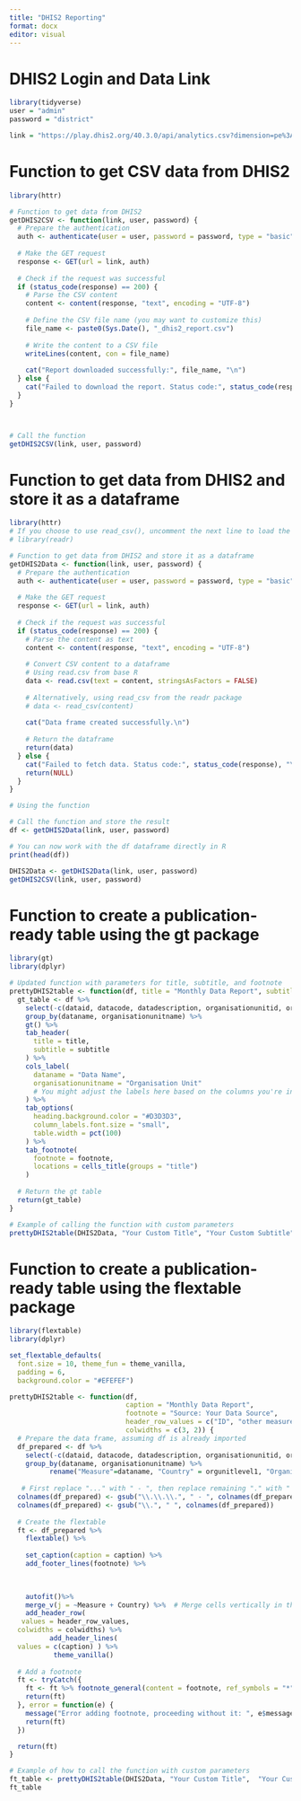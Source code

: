 ```yaml
---
title: "DHIS2 Reporting"
format: docx
editor: visual
---
```


# DHIS2 Login and Data Link

```r
library(tidyverse)
user = "admin"
password = "district" 

link = "https://play.dhis2.org/40.3.0/api/analytics.csv?dimension=pe%3A2024AprilS1%3B2024AprilS2&dimension=dx%3AfbfJHSPpUQD%3BcYeuwXTCPkU%3BJtf34kNZhzP%3BhfdmMSPBgLG%3BieZZgaz6ctO&dimension=ou%3AUSER_ORGUNIT_CHILDREN&edi_cache=74f004da0a9e01c0cc9c686994ee2dcb6608b462&tableLayout=true&columns=pe&rows=dx%3Bou&skipRounding=false&completedOnly=false&showHierarchy=true"
```

# Function to get CSV data from DHIS2

```r
library(httr)

# Function to get data from DHIS2
getDHIS2CSV <- function(link, user, password) {
  # Prepare the authentication
  auth <- authenticate(user = user, password = password, type = "basic")
  
  # Make the GET request
  response <- GET(url = link, auth)
  
  # Check if the request was successful
  if (status_code(response) == 200) {
    # Parse the CSV content
    content <- content(response, "text", encoding = "UTF-8")
    
    # Define the CSV file name (you may want to customize this)
    file_name <- paste0(Sys.Date(), "_dhis2_report.csv")
    
    # Write the content to a CSV file
    writeLines(content, con = file_name)
    
    cat("Report downloaded successfully:", file_name, "\n")
  } else {
    cat("Failed to download the report. Status code:", status_code(response), "\n")
  }
}



# Call the function
getDHIS2CSV(link, user, password)

```

# Function to get data from DHIS2 and store it as a dataframe

```r
library(httr)
# If you choose to use read_csv(), uncomment the next line to load the readr package
# library(readr)

# Function to get data from DHIS2 and store it as a dataframe
getDHIS2Data <- function(link, user, password) {
  # Prepare the authentication
  auth <- authenticate(user = user, password = password, type = "basic")
  
  # Make the GET request
  response <- GET(url = link, auth)
  
  # Check if the request was successful
  if (status_code(response) == 200) {
    # Parse the content as text
    content <- content(response, "text", encoding = "UTF-8")
    
    # Convert CSV content to a dataframe
    # Using read.csv from base R
    data <- read.csv(text = content, stringsAsFactors = FALSE)
    
    # Alternatively, using read_csv from the readr package
    # data <- read_csv(content)
    
    cat("Data frame created successfully.\n")
    
    # Return the dataframe
    return(data)
  } else {
    cat("Failed to fetch data. Status code:", status_code(response), "\n")
    return(NULL)
  }
}

# Using the function

# Call the function and store the result
df <- getDHIS2Data(link, user, password)

# You can now work with the df dataframe directly in R
print(head(df))

```

```r


DHIS2Data <- getDHIS2Data(link, user, password)
getDHIS2CSV(link, user, password)
```


# Function to create a publication-ready table using the gt package


```r
library(gt)
library(dplyr)

# Updated function with parameters for title, subtitle, and footnote
prettyDHIS2table <- function(df, title = "Monthly Data Report", subtitle = "A summary of the first quarter", footnote = "Source: Your Data Source") {
  gt_table <- df %>%
    select(-c(dataid, datacode, datadescription, organisationunitid, organisationunitdescription, organisationunitcode)) %>%
    group_by(dataname, organisationunitname) %>%
    gt() %>%
    tab_header(
      title = title,
      subtitle = subtitle
    ) %>%
    cols_label(
      dataname = "Data Name",
      organisationunitname = "Organisation Unit"
      # You might adjust the labels here based on the columns you're including
    ) %>%
    tab_options(
      heading.background.color = "#D3D3D3",
      column_labels.font.size = "small",
      table.width = pct(100)
    ) %>%
    tab_footnote(
      footnote = footnote,
      locations = cells_title(groups = "title")
    )
  
  # Return the gt table
  return(gt_table)
}

# Example of calling the function with custom parameters
prettyDHIS2table(DHIS2Data, "Your Custom Title", "Your Custom Subtitle", "Your Custom Footnote")

```

# Function to create a publication-ready table using the flextable package

```r

library(flextable)
library(dplyr)

set_flextable_defaults(
  font.size = 10, theme_fun = theme_vanilla,
  padding = 6,
  background.color = "#EFEFEF")

prettyDHIS2table <- function(df, 
                             caption = "Monthly Data Report",
                             footnote = "Source: Your Data Source", 
                             header_row_values = c("ID", "other measures"),
                             colwidths = c(3, 2)) {
  # Prepare the data frame, assuming df is already imported
  df_prepared <- df %>%
    select(-c(dataid, datacode, datadescription, organisationunitid, organisationunitdescription, organisationunitcode, orgunitlevel2)) %>%
    group_by(dataname, organisationunitname) %>%
          rename("Measure"=dataname, "Country" = orgunitlevel1, "Organizational Unit Name" = organisationunitname)
  
   # First replace "..." with " - ", then replace remaining "." with " "
  colnames(df_prepared) <- gsub("\\.\\.\\.", " - ", colnames(df_prepared))
  colnames(df_prepared) <- gsub("\\.", " ", colnames(df_prepared))
  
  # Create the flextable
  ft <- df_prepared %>%
    flextable() %>%
          
    set_caption(caption = caption) %>%
    add_footer_lines(footnote) %>%     
          

          
    autofit()%>%
    merge_v(j = ~Measure + Country) %>%  # Merge cells vertically in the 'dataname' column 
    add_header_row(
   values = header_row_values,
  colwidths = colwidths) %>%
          add_header_lines(
  values = c(caption) ) %>%
           theme_vanilla()
  
  # Add a footnote
  ft <- tryCatch({
    ft <- ft %>% footnote_general(content = footnote, ref_symbols = "*")
    return(ft)
  }, error = function(e) {
    message("Error adding footnote, proceeding without it: ", e$message)
    return(ft)
  })

  return(ft)
}

# Example of how to call the function with custom parameters
ft_table <- prettyDHIS2table(DHIS2Data, "Your Custom Title",  "Your Custom Footnote")
ft_table

```


